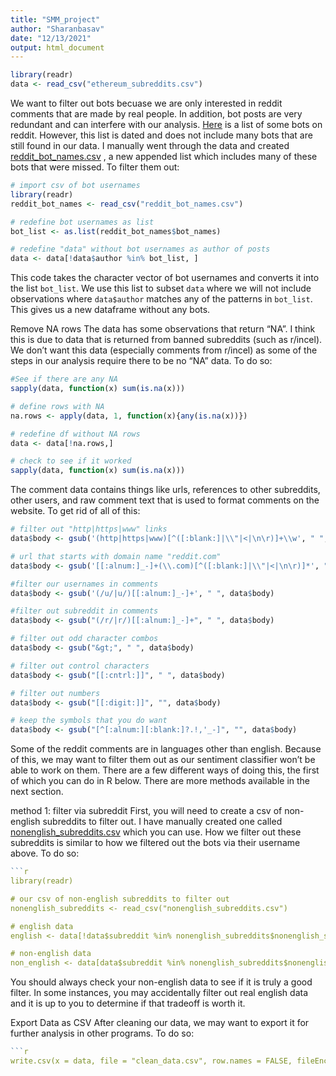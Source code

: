 ```yaml
---
title: "SMM_project"
author: "Sharanbasav"
date: "12/13/2021"
output: html_document
---
```


```r
library(readr)
data <- read_csv("ethereum_subreddits.csv")
```

We want to filter out bots becuase we are only interested in reddit comments that are made by real people. In addition, bot posts are very redundant and can interfere with our analysis. [Here](https://www.reddit.com/r/autowikibot/wiki/redditbots) is a list of some bots on reddit. However, this list is dated and does not include many bots that are still found in our data. I manually went through the data and created [reddit_bot_names.csv](https://github.com/pcann9/Predict_Bitcoin_Using_Reddit_Sentiment/blob/master/resources/reddit_bot_names.csv) , a new appended list which includes many of these bots that were missed. To filter them out:


```r
# import csv of bot usernames
library(readr)
reddit_bot_names <- read_csv("reddit_bot_names.csv")

# redefine bot usernames as list
bot_list <- as.list(reddit_bot_names$bot_names)

# redefine "data" without bot usernames as author of posts
data <- data[!data$author %in% bot_list, ]
```

This code takes the character vector of bot usernames and converts it into the list `bot_list`. We use this list to subset `data` where we will not include observations where `data$author` matches any of the patterns in `bot_list`. This gives us a new dataframe without any bots. 

Remove NA rows
The data has some observations that return "NA". I think this is due to data that is returned from banned subreddits (such as r/incel). We don't want this data (especially comments from r/incel) as some of the steps in our analysis require there to be no "NA" data. To do so:
```r
#See if there are any NA
sapply(data, function(x) sum(is.na(x)))

# define rows with NA
na.rows <- apply(data, 1, function(x){any(is.na(x))})

# redefine df without NA rows
data <- data[!na.rows,]

# check to see if it worked
sapply(data, function(x) sum(is.na(x)))
```

The comment data contains things like urls, references to other subreddits, other users, and raw comment text that is used to format comments on the website. To get rid of all of this:


```r
# filter out "http|https|www" links
data$body <- gsub('(http|https|www)[^([:blank:]|\\"|<|\n\r)]+\\w', " ", data$body)

# url that starts with domain name "reddit.com" 
data$body <- gsub('[[:alnum:]_-]+(\\.com)[^([:blank:]|\\"|<|\n\r)]*', " ", data$body)

#filter our usernames in comments
data$body <- gsub('(/u/|u/)[[:alnum:]_-]+', " ", data$body)

#filter out subreddit in comments
data$body <- gsub("(/r/|r/)[[:alnum:]_-]+", " ", data$body)

# filter out odd character combos
data$body <- gsub("&gt;", " ", data$body) 

# filter out control characters
data$body <- gsub("[[:cntrl:]]", " ", data$body)

# filter out numbers
data$body <- gsub("[[:digit:]]", "", data$body)

# keep the symbols that you do want
data$body <- gsub("[^[:alnum:][:blank:]?.!,'_-]", "", data$body)
```
Some of the reddit comments are in languages other than english. Because of this, we may want to filter them out as our sentiment classifier won't be able to work on them. There are a few different ways of doing this, the first of which you can do in R below. There are more methods available in the next section.

 method 1: filter via subreddit
First, you will need to create a csv of non-english subreddits to filter out. I have manually created one called [nonenglish_subreddits.csv](https://github.com/pcann9/Predict_Bitcoin_Using_Reddit_Sentiment/blob/master/resources/nonenglish_subreddits.csv) which you can use. How we filter out these subreddits is similar to how we filtered out the bots via their username above. To do so:
```R
```r
library(readr)

# our csv of non-english subreddits to filter out
nonenglish_subreddits <- read_csv("nonenglish_subreddits.csv")

# english data
english <- data[!data$subreddit %in% nonenglish_subreddits$nonenglish_subreddits, ]

# non-english data
non_english <- data[data$subreddit %in% nonenglish_subreddits$nonenglish_subreddits, ]

```

You should always check your non-english data to see if it is truly a good filter. In some instances, you may accidentally filter out real english data and it is up to you to determine if that tradeoff is worth it.

 Export Data as CSV
After cleaning our data, we may want to export it for further analysis in other programs. To do so:
```R
```r

write.csv(x = data, file = "clean_data.csv", row.names = FALSE, fileEncoding = "UTF-8")
```


